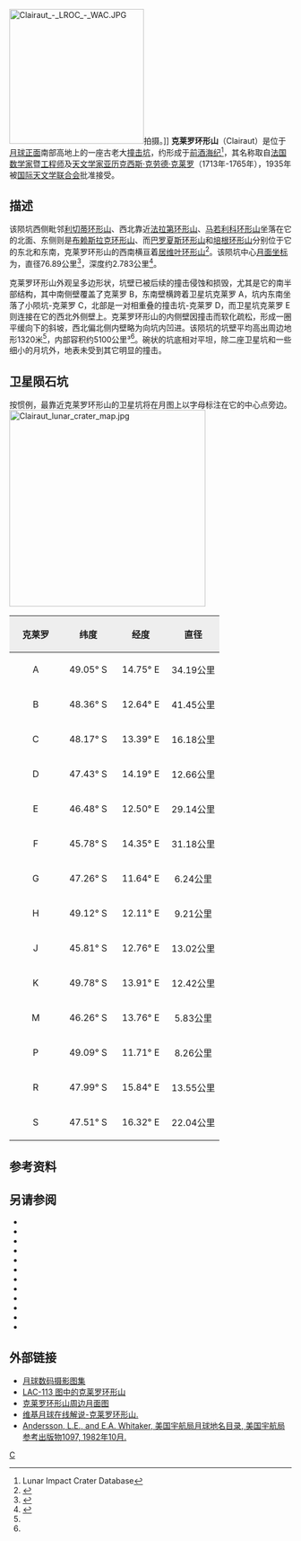 {{lunar crater data|
 image=Clairaut crater 4107 h1.jpg|240px|
 caption=[[月球轨道器4号|月球轨道器4号]]拍摄的图像|
 latitude=47.84|
 N_or_S=S|
 longitude=13.86|
 E_or_W=E|
 diameter=76.89公里|
 depth=2.783公里|
 colong=348|
 eponym=[[亚历克西斯·克劳德·克莱罗|亚历克西斯·克劳德·克莱罗]]}}
[[Image:Clairaut_-_LROC_-_WAC.JPG|240px]]拍摄。]]
'''克莱罗环形山'''（Clairaut）是位于[[月球正面|月球正面]]南部高地上的一座古老大[[撞击坑|撞击坑]]，约形成于[[前酒海纪|前酒海纪]]<ref name=LICD>Lunar Impact Crater Database</ref>，其名称取自[[法国|法国]][[数学家|数学家]]暨[[工程师|工程师]]及[[天文学家|天文学家]][[亚历克西斯·克劳德·克莱罗|亚历克西斯·克劳德·克莱罗]]（1713年-1765年），1935年被[[国际天文学联合会|国际天文学联合会]]批准接受。

==描述==
该陨坑西侧毗邻[[利切蒂环形山|利切蒂环形山]]、西北靠近[[法拉第环形山|法拉第环形山]]、[[马若利科环形山|马若利科环形山]]坐落在它的北面、东侧则是[[布赖斯拉克环形山|布赖斯拉克环形山]]、而[[巴罗夏斯环形山|巴罗夏斯环形山]]和[[培根环形山|培根环形山]]分别位于它的东北和东南，克莱罗环形山的西南横亘着[[居维叶环形山|居维叶环形山]]<ref>{{Cite web |url=http://planetarynames.wr.usgs.gov/images/Lunar/lac_113_lo.pdf |title=Crater Clairaut on LAC-113 map. |accessdate=2016-09-13 |archive-date=2020-05-31 |archive-url=https://web.archive.org/web/20200531103139/https://planetarynames.wr.usgs.gov/images/Lunar/lac_113_lo.pdf |dead-url=no }}</ref>。该陨坑中心[[月面坐标|月面坐标]]为{{Coord|47.84|S|13.86|E|globe:Moon|nogoogle=1|noosm=1}}，直径76.89公里<ref name="IAU">{{Cite web |url=http://planetarynames.wr.usgs.gov/Feature/1226 |title=Directory of the International Astronomical Union |access-date=2016-09-13 |archive-date=2021-06-03 |archive-url=https://web.archive.org/web/20210603032511/https://planetarynames.wr.usgs.gov/Feature/1226 }}</ref>，深度约2.783公里<ref>{{Cite web |url=http://fisherka.csolutionshosting.net/astronote/plan/craterdepth/html/CraterDepthFeatureNameWestfall.html |title=John E. Westfall's Atlas of the Lunar Terminator, Cambridge Univ. Press (2000) |accessdate=2016-09-13 |archive-date=2014-12-18 |archive-url=https://archive.today/20141218234310/http://fisherka.csolutionshosting.net/astronote/plan/craterdepth/html/CraterDepthFeatureNameWestfall.html |dead-url=no }}</ref>。

克莱罗环形山外观呈多边形状，坑壁已被后续的撞击侵蚀和损毁，尤其是它的南半部结构，其中南侧壁覆盖了克莱罗 B，东南壁横跨着卫星坑克莱罗 A，坑内东南坐落了小陨坑-克莱罗 C，北部是一对相重叠的撞击坑-克莱罗 D，而卫星坑克莱罗 E则连接在它的西北外侧壁上。克莱罗环形山的内侧壁因撞击而软化疏松，形成一圈平缓向下的斜坡，西北偏北侧内壁略为向坑内凹进。该陨坑的坑壁平均高出周边地形1320米<ref name="LICD"/>，内部容积约5100公里³<ref name="LICD"/>。碗状的坑底相对平坦，除二座卫星坑和一些细小的月坑外，地表未受到其它明显的撞击。

==卫星陨石坑==
按惯例，最靠近克莱罗环形山的卫星坑将在月图上以字母标注在它的中心点旁边。
[[Image:Clairaut_lunar_crater_map.jpg|350px]]

{| class="wikitable"
!width="25%" style="background:#eeeeee;" |克莱罗
!width="25%" style="background:#eeeeee;" |纬度
!width="25%" style="background:#eeeeee;" |经度 
!width="25%" style="background:#eeeeee;" |直径
|-
|align="center"|A
|align="center"|49.05° S
|align="center"|14.75° E
|align="center"|34.19公里
|-
|align="center"|B
|align="center"|48.36° S
|align="center"|12.64° E
|align="center"|41.45公里
|-
|align="center"|C
|align="center"|48.17° S
|align="center"|13.39° E
|align="center"|16.18公里
|-
|align="center"|D
|align="center"|47.43° S
|align="center"|14.19° E
|align="center"|12.66公里
|-
|align="center"|E
|align="center"|46.48° S
|align="center"|12.50° E
|align="center"|29.14公里
|-
|align="center"|F
|align="center"|45.78° S
|align="center"|14.35° E
|align="center"|31.18公里
|-
|align="center"|G
|align="center"|47.26° S
|align="center"|11.64° E
|align="center"|6.24公里
|-
|align="center"|H
|align="center"|49.12° S
|align="center"|12.11° E
|align="center"|9.21公里
|-
|align="center"|J
|align="center"|45.81° S
|align="center"|12.76° E
|align="center"|13.02公里
|-
|align="center"|K
|align="center"|49.78° S
|align="center"|13.91° E
|align="center"|12.42公里
|-
|align="center"|M
|align="center"|46.26° S
|align="center"|13.76° E
|align="center"|5.83公里
|-
|align="center"|P
|align="center"|49.09° S
|align="center"|11.71° E
|align="center"|8.26公里
|-
|align="center"|R
|align="center"|47.99° S
|align="center"|15.84° E
|align="center"|13.55公里
|-
|align="center"|S
|align="center"|47.51° S
|align="center"|16.32° E
|align="center"|22.04公里
|}{{clear}}

==参考资料==
{{Reflist}}
==另请参阅==
{{refbegin}}
* {{cite book
  | last1 = Andersson
  | first1 = L. E.
  | last2 = Whitaker
  | first2 = E. A.
  | authorlink2 = Ewen Whitaker
  | date = 1982
  | title = [[NASA|NASA]] Catalogue of Lunar Nomenclature
  | publisher = NASA RP-1097
  | ref = harv
  }}
* {{cite web
  | last = Blue
  | first = Jennifer
  | date = July 25, 2007
  | title = Gazetteer of Planetary Nomenclature
  | publisher = [[United_States_Geological_Survey|USGS]]
  | url = http://planetarynames.wr.usgs.gov/
  | accessdate = 2007-08-05
  | ref = harv
  | archive-date = 2018-12-25
  | archive-url = https://web.archive.org/web/20181225170157/https://planetarynames.wr.usgs.gov/
  | dead-url = no
  }}
* {{cite book
  | last1 = Bussey
  | first1 = B.
  | authorlink1 = Ben Bussey
  | last2 = Spudis
  | first2 = P.
  | authorlink2 = Paul Spudis
  | date = 2004
  | title = The Clementine Atlas of the Moon
  | publisher = Cambridge University Press
  | location = New York
  | isbn = 978-0-521-81528-4
  | ref = harv
  }}
* {{cite book
  | last1 = Cocks
  | first1 = Elijah E.
  | last2 = Cocks
  | first2 = Josiah C.
  | date = 1995
  | title = Who's Who on the Moon: A Biographical Dictionary of Lunar Nomenclature
  | url = https://archive.org/details/isbn_9780936389271
  | publisher = Tudor Publishers
  | isbn = 978-0-936389-27-1
  | ref = harv
  }}
* {{cite web
  | last = McDowell
  | first = Jonathan
  | date = July 15, 2007
  | url = http://host.planet4589.org/astro/lunar/
  | title = Lunar Nomenclature
  | publisher = Jonathan's Space Report
  | accessdate = 2007-10-24
  | ref = harv
  | archive-date = 2018-12-25
  | archive-url = https://web.archive.org/web/20181225170156/http://host.planet4589.org/astro/lunar/
  | dead-url = no
  }}
* {{cite journal| last1 = Menzel| first1 = D. H.| last2 = Minnaert| first2 = M.| last3 = Levin| first3 = B.| last4 = Dollfus| first4 = A.| last5 = Bell| first5 = B.| title = Report on Lunar Nomenclature by the Working Group of Commission 17 of the IAU| doi = 10.1007/BF00171763| journal = Space Science Reviews| volume = 12| issue = 2| pages = 136–186| date = 1971| bibcode = 1971SSRv...12..136M| ref = harv}}
* {{cite book
  | first = Patrick
  | last = Moore
  | authorlink = Patrick Moore
  | date = 2001
  | title = On the Moon
  | url = https://archive.org/details/patrickmooreonmo00patr
  | publisher = Sterling Publishing Co.
  | isbn = 978-0-304-35469-6
  | ref = harv
  }}
* {{cite book
  | first = Fred W.
  | last = Price
  | date = 1988
  | title = The Moon Observer's Handbook
  | publisher = Cambridge University Press
  | isbn = 978-0-521-33500-3
  | ref = harv
  }}
* {{cite book
  | last = Rükl
  | first = Antonín
  | authorlink = Antonín Rükl
  | date = 1990
  | title = Atlas of the Moon
  | publisher = Kalmbach Books
  | isbn = 978-0-913135-17-4
  | ref = harv
  }}
* {{cite book
  | last = Webb
  | first = Rev. T. W.
  | authorlink = Thomas William Webb
  | date = 1962
  | title = Celestial Objects for Common Telescopes
  | url = https://archive.org/details/celestialobjects00webb
  | edition = 6th revised
  | publisher = Dover
  | isbn = 978-0-486-20917-3
  | ref = harv
  }}
* {{cite book
  | first = Ewen A.
  | last = Whitaker
  | authorlink = Ewen Whitaker
  | date = 1999
  | title = Mapping and Naming the Moon
  | publisher = Cambridge University Press
  | isbn = 978-0-521-62248-6
  | ref = harv
  }}
* {{cite book
  | first = Peter T.
  | last = Wlasuk
  | date = 2000
  | title = Observing the Moon
  | publisher = Springer
  | isbn = 978-1-85233-193-1
  | ref = harv
 }}
{{refend}}

==外部链接==
*[http://www.lpi.usra.edu/resources/lunar_orbiter/bin/srch_nam.shtml?Clairaut%7C0 月球数码摄影图集] {{Wayback|url=http://www.lpi.usra.edu/resources/lunar_orbiter/bin/srch_nam.shtml?Clairaut%7C0 |date=20201127012757 }}
*[http://www.lpi.usra.edu/resources/mapcatalog/LAC/lac113/ LAC-113 图中的克莱罗环形山] {{Wayback|url=http://www.lpi.usra.edu/resources/mapcatalog/LAC/lac113/ |date=20160304075407 }}
*[http://www.lpi.usra.edu/resources/mapcatalog/usgs/I695/ 克莱罗环形山周边月面图] {{Wayback|url=http://www.lpi.usra.edu/resources/mapcatalog/usgs/I695/ |date=20160304071911 }}
*[http://the-moon.wikispaces.com/Clairaut 维基月球在线解说-克莱罗环形山.] {{Wayback|url=http://the-moon.wikispaces.com/Clairaut |date=20180530151617 }}
*[http://planet4589.org/astro/lunar/RP-1097.pdf Andersson, L.E., and E.A. Whitaker, 美国宇航局月球地名目录, 美国宇航局参考出版物1097, 1982年10月.]{{Wayback|url=http://planet4589.org/astro/lunar/RP-1097.pdf |date=20141006125838 }}

[[Category:月球环形山|C]]
{{月球環形山 (C-F)}}